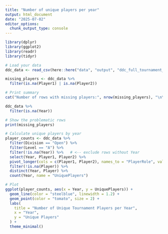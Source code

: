 ```yaml
---
title: "Number of unique players per year"
output: html_document
date: "2025-07-02"
editor_options: 
  chunk_output_type: console
---
```


```r
library(dplyr)
library(ggplot2)
library(readr)
library(tidyr)

# Load your data
ddc_data <- read_csv(here::here("data", "output", "ddc_full_tournament_data_auto.csv"))

missing_players <- ddc_data %>%
  filter(is.na(Player1) | is.na(Player2))

# Print summary
cat("Number of rows with missing players:", nrow(missing_players), "\n\n")

ddc_data %>%
  filter(is.na(Year))

# Show the problematic rows
print(missing_players)

# Calculate unique players by year
player_counts <- ddc_data %>%
  filter(Division == "Open") %>%
  filter(Level == "A") %>%
  filter(!is.na(Year)) %>%   # <-- exclude rows without Year
  select(Year, Player1, Player2) %>%
  pivot_longer(cols = c(Player1, Player2), names_to = "PlayerRole", values_to = "Player") %>%
  filter(!is.na(Player)) %>%
  distinct(Year, Player) %>%
  count(Year, name = "UniquePlayers")

# Plot
ggplot(player_counts, aes(x = Year, y = UniquePlayers)) +
  geom_line(color = "steelblue", linewidth = 1.2) +
  geom_point(color = "tomato", size = 2) +
  labs(
    title = "Number of Unique Tournament Players per Year",
    x = "Year",
    y = "Unique Players"
  ) +
  theme_minimal()

```